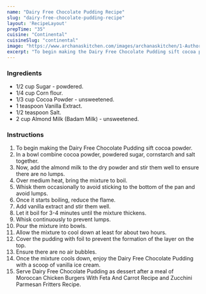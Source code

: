 ---
name: "Dairy Free Chocolate Pudding Recipe"
slug: "dairy-free-chocolate-pudding-recipe"
layout: 'RecipeLayout'
prepTime: "35"
cuisine: "Continental"
cuisineSlug: "continental"
image: "https://www.archanaskitchen.com/images/archanaskitchen/1-Author/Karthika_Gopalakrishnan/Diary_Free_Chocolate_Pudding.jpg"
excerpt: "To begin making the Dairy Free Chocolate Pudding sift cocoa powder"
---

### Ingredients

- 1/2 cup Sugar - powdered.
- 1/4 cup Corn flour.
- 1/3 cup Cocoa Powder - unsweetened.
- 1 teaspoon Vanilla Extract.
- 1/2 teaspoon Salt.
- 2 cup Almond Milk (Badam Milk) - unsweetened.

### Instructions

1. To begin making the Dairy Free Chocolate Pudding sift cocoa powder.
1. In a bowl combine cocoa powder, powdered sugar, cornstarch and salt together.
1. Now, add the almond milk to the dry powder and stir them well to ensure there are no lumps.
1. Over medium heat, bring the mixture to boil.
1. Whisk them occasionally to avoid sticking to the bottom of the pan and avoid lumps.
1. Once it starts boiling, reduce the flame.
1. Add vanilla extract and stir them well.
1. Let it boil for 3-4 minutes until the mixture thickens.
1. Whisk continuously to prevent lumps.
1. Pour the mixture into bowls.
1. Allow the mixture to cool down at least for about two hours.
1. Cover the pudding with foil to prevent the formation of the layer on the top.
1. Ensure there are no air bubbles.
1. Once the mixture cools down, enjoy the Dairy Free Chocolate Pudding with a scoop of vanilla ice cream.
1. Serve Dairy Free Chocolate Pudding as dessert after a meal of Moroccan Chicken Burgers With Feta And Carrot Recipe and Zucchini Parmesan Fritters Recipe.
